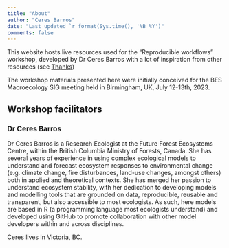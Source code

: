 ```yaml
---
title: "About"
author: "Ceres Barros"
date: "Last updated `r format(Sys.time(), '%B %Y')"
comments: false
---
```


This website hosts live resources used for the "Reproducible workflows" workshop, developed by Dr Ceres Barros with a lot of inspiration from other resources (see [Thanks](thanks.qmd))

The workshop materials presented here were initially conceived for the BES Macroecology SIG meeting held in Birmingham, UK, July 12-13th, 2023.

## Workshop facilitators

### Dr Ceres Barros

Dr Ceres Barros is a Research Ecologist at the Future Forest Ecosystems Centre, within the British Columbia Ministry of Forests, Canada. She has several years of experience in using complex ecological models to understand and forecast ecosystem responses to environmental change (e.g. climate change, fire disturbances, land-use changes, amongst others) both in applied and theoretical contexts. She has merged her passion to understand ecosystem stability, with her dedication to developing models and modelling tools that are grounded on data, reproducible, reusable and transparent, but also accessible to most ecologists. As such, here models are based in R (a programming language most ecologists understand) and developed using GitHub to promote collaboration with other model developers within and across disciplines.

Ceres lives in Victoria, BC.




